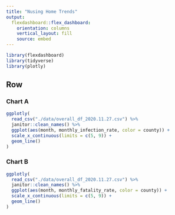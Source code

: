 ```yaml
---
title: "Nusing Home Trends"
output:
  flexdashboard::flex_dashboard:
    orientation: columns
    vertical_layout: fill
    source: embed
---
```


```r
library(flexdashboard)
library(tidyverse)
library(plotly)
```

Row {data-width=350}
-----------------------------------------------------------------------

### Chart A

```r
ggplotly(
  read_csv("./data/overall_df_2020.11.27.csv") %>%
  janitor::clean_names() %>%
  ggplot(aes(month, monthly_infection_rate, color = county)) +
  scale_x_continuous(limits = c(5, 9)) + 
  geom_line()
)
```

### Chart B

```r
ggplotly(
  read_csv("./data/overall_df_2020.11.27.csv") %>%
  janitor::clean_names() %>%
  ggplot(aes(month, monthly_fatality_rate, color = county)) +
  scale_x_continuous(limits = c(5, 9)) + 
  geom_line()
)
```